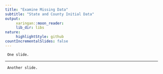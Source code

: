 ---
title: "Examine Missing Data"
subtitle: "State and County Initial Data"
output:
     xaringan::moon_reader:
     lib_dir: libs
nature:
     highlightStyle: github
countIncrementalSlides: false
---
     
     One slide.

---
     
     Another slide.